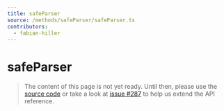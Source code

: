 ```yaml
---
title: safeParser
source: /methods/safeParser/safeParser.ts
contributors:
  - fabian-hiller
---
```


# safeParser

> The content of this page is not yet ready. Until then, please use the [source code](https://github.com/fabian-hiller/valibot/blob/main/library/src/methods/safeParser/safeParser.ts) or take a look at [issue #287](https://github.com/fabian-hiller/valibot/issues/287) to help us extend the API reference.
